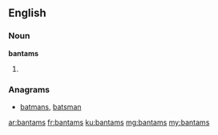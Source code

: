 ==English==

===Noun===
'''bantams'''

# {{plural of|bantam}}

===Anagrams===
* [[batmans#English|batmans]], [[batsman#English|batsman]]

[[ar:bantams]]
[[fr:bantams]]
[[ku:bantams]]
[[mg:bantams]]
[[my:bantams]]
